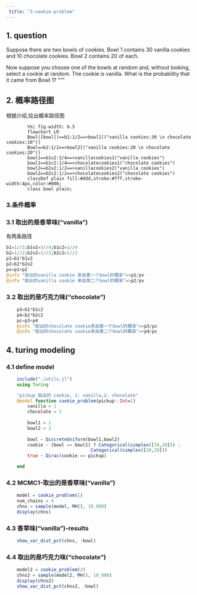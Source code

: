 ```yaml
---
 title: "3-cookie-problem"
---
```


## 1. question
:::{.callout-note title="Question"}
  Suppose there are two bowls of cookies. 
  Bowl 1 contains 30 vanilla cookies and 10 chocolate cookies. 
  Bowl 2 contains 20 of each.

  Now suppose you choose one of the bowls at random and, without looking,
  select a cookie at random. The cookie is vanilla. 
  What is the probability that it came from Bowl 1?
  """
:::

## 2. 概率路径图
 根据介绍,绘出概率路径图
```mermaid
        %%| fig-width: 6.5
        flowchart LR
        Bowl([bowl])==b1:1/2==>bowl1[("vanilla cookies:30 \n chocolate cookies:10")]
        Bowl==b2:1/2==>bowl2[("vanilla cookies:20 \n chocolate cookies:20")]
        bowl1==b1v2:3/4==>vanillacookies1("vanilla cookies")
        bowl1==b1c2:1/4==>chocolatecookies1("chocolate cookies")
        bowl2==b2v2:1/2==>vanillacookies2("vanilla cookies") 
        bowl2==b2c2:1/2==>chocolatecookies2("chocolate cookies")
        classDef plain fill:#ddd,stroke:#fff,stroke-width:4px,color:#000;
        class bowl plain;
```

### 3.条件概率
### 3.1  取出的是香草味("vanilla")
有两条路径
```julia
b1=1//2;b1v2=3//4;b1c2=1//4
b2=1//2;b2v2=1//2;b2c2=1//2
p1=b1*b1v2
p2=b2*b2v2 
pv=p1+p2
@info "取出的vanilla cookie 来自第一个bowl的概率"=>p1/pv
@info "取出的vanilla cookie 来自第二个bowl的概率"=>p2/pv
```
### 3.2 取出的是巧克力味("chocolate")
```julia
    p3=b1*b1c2
    p4=b2*b2c2
    pc=p3+p4
    @info "取出的chocolate cookie来自第一个bowl的概率"=>p3/pc
    @info "取出的chocolate cookie来自第二个bowl的概率"=>p4/pc
```
## 4. turing modeling

### 4.1 define model 
```julia
    include("./utils.jl")
    using Turing

    "pickup 取出的 cookie, 1: vanilla,2: chocolate"
    @model function cookie_problem(pickup::Int=1)
        vanilla = 1
        chocolate = 2
        
        bowl1 = 1
        bowl2 = 2
        
        bowl ~ DiscreteUniform(bowl1,bowl2)
        cookie ~ (bowl == bowl1) ? Categorical(simplex([30,10])) : 
                                Categorical(simplex([20,20]))
        true ~ Dirac(cookie == pickup)

    end
```

### 4.2 MCMC1-取出的是香草味("vanilla")

```julia
    model = cookie_problem(1)
    num_chains = 4
    chns = sample(model, MH(), 10_000)
    display(chns)
```
### 4.3 香草味("vanilla")-results
```julia
    show_var_dist_pct(chns, :bowl)
```

### 4.4 取出的是巧克力味("chocolate")
```julia
    model2 = cookie_problem(2)
    chns2 = sample(model2, MH(), 10_000)
    display(chns2)
    show_var_dist_pct(chns2, :bowl)
```